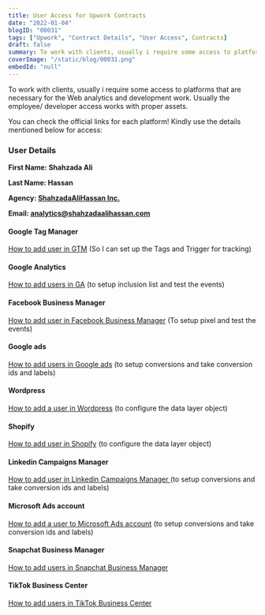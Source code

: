 ```yaml
---
title: User Access for Upwork Contracts
date: "2022-01-04"
blogID: "00031"
tags: ["Upwork", "Contract Details", "User Access", Contracts]
draft: false
summary: To work with clients, usually i require some access to platforms that are necessary for the Web analytics and development work. Usually the employee/ developer access works with proper assets.
coverImage: "/static/blog/00031.png"
embedId: "null"
---
```


To work with clients, usually i require some access to platforms that are necessary for the Web analytics and development work. Usually the employee/ developer access works with proper assets.

You can check the official links for each platform! Kindly use the details mentioned below for access:

### User Details

**First Name: Shahzada Ali**

**Last Name: Hassan**

**Agency: [ShahzadaAliHassan Inc.](https://www.upwork.com/ag/shahzadaalihassan/)**

**Email: analytics@shahzadaalihassan.com**

#### Google Tag Manager

[How to add user in GTM](https://support.google.com/tagmanager/answer/6107011) (So I can set up the Tags and Trigger for tracking)

#### Google Analytics

[How to add users in GA](https://support.google.com/analytics/answer/1009702) (to setup inclusion list and test the events)

#### Facebook Business Manager

[How to add user in Facebook Business Manager](https://web.facebook.com/business/help/2169003770027706) (To setup pixel and test the events)

#### Google ads

[How to add users in Google ads](https://support.google.com/admanager/answer/3059181) (to setup conversions and take conversion ids and labels)

#### Wordpress

[How to add a user in Wordpress](https://yoast.com/help/how-do-i-add-a-new-admin-user/) (to configure the data layer object)

#### Shopify

[How to add user in Shopify](https://help.shopify.com/en/manual/shopify-plus/users/user-access) (to configure the data layer object)

#### Linkedin Campaigns Manager

[How to add user in Linkedin Campaigns Manager ](https://www.linkedin.com/help/lms/answer/a417905/add-edit-and-remove-user-permissions-on-advertising-accounts?lang=en) (to setup conversions and take conversion ids and labels)

#### Microsoft Ads account

[How to add a user to Microsoft Ads account](https://help.ads.microsoft.com/#apex/3/en/52037/3) (to setup conversions and take conversion ids and labels)

#### Snapchat Business Manager

[How to add users in Snapchat Business Manager](https://businesshelp.snapchat.com/s/article/manage-members)

#### TikTok Business Center

[How to add users in TikTok Business Center](https://ads.tiktok.com/help/mobile/article?aid=12790)
